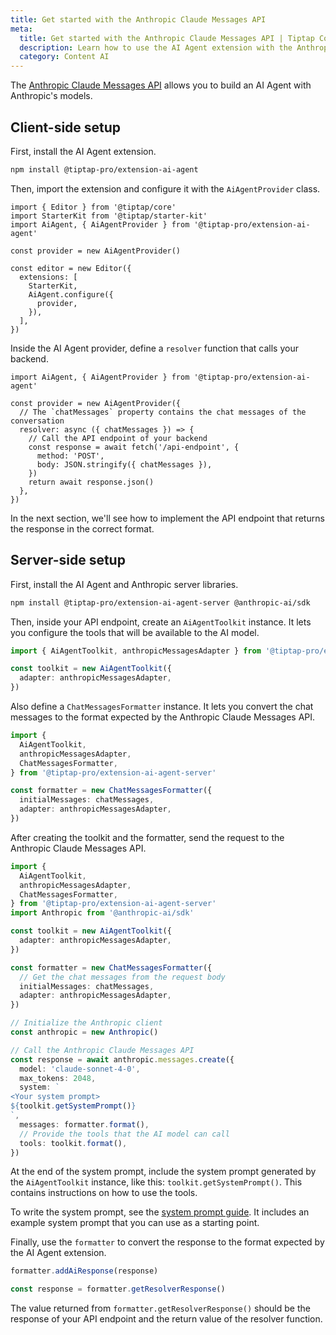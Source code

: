 ```yaml
---
title: Get started with the Anthropic Claude Messages API
meta:
  title: Get started with the Anthropic Claude Messages API | Tiptap Content AI
  description: Learn how to use the AI Agent extension with the Anthropic Claude Messages API.
  category: Content AI
---
```


The [Anthropic Claude Messages API](https://docs.anthropic.com/) allows you to build an AI Agent with Anthropic's models.

## Client-side setup

First, install the AI Agent extension.

```bash
npm install @tiptap-pro/extension-ai-agent
```

Then, import the extension and configure it with the `AiAgentProvider` class.

```tsx
import { Editor } from '@tiptap/core'
import StarterKit from '@tiptap/starter-kit'
import AiAgent, { AiAgentProvider } from '@tiptap-pro/extension-ai-agent'

const provider = new AiAgentProvider()

const editor = new Editor({
  extensions: [
    StarterKit,
    AiAgent.configure({
      provider,
    }),
  ],
})
```

Inside the AI Agent provider, define a `resolver` function that calls your backend.

```tsx
import AiAgent, { AiAgentProvider } from '@tiptap-pro/extension-ai-agent'

const provider = new AiAgentProvider({
  // The `chatMessages` property contains the chat messages of the conversation
  resolver: async ({ chatMessages }) => {
    // Call the API endpoint of your backend
    const response = await fetch('/api-endpoint', {
      method: 'POST',
      body: JSON.stringify({ chatMessages }),
    })
    return await response.json()
  },
})
```

In the next section, we'll see how to implement the API endpoint that returns the response in the correct format.

## Server-side setup

First, install the AI Agent and Anthropic server libraries.

```bash
npm install @tiptap-pro/extension-ai-agent-server @anthropic-ai/sdk
```

Then, inside your API endpoint, create an `AiAgentToolkit` instance. It lets you configure the tools that will be available to the AI model.

```ts
import { AiAgentToolkit, anthropicMessagesAdapter } from '@tiptap-pro/extension-ai-agent-server'

const toolkit = new AiAgentToolkit({
  adapter: anthropicMessagesAdapter,
})
```

Also define a `ChatMessagesFormatter` instance. It lets you convert the chat messages to the format expected by the Anthropic Claude Messages API.

```ts
import {
  AiAgentToolkit,
  anthropicMessagesAdapter,
  ChatMessagesFormatter,
} from '@tiptap-pro/extension-ai-agent-server'

const formatter = new ChatMessagesFormatter({
  initialMessages: chatMessages,
  adapter: anthropicMessagesAdapter,
})
```

After creating the toolkit and the formatter, send the request to the Anthropic Claude Messages API.

```ts
import {
  AiAgentToolkit,
  anthropicMessagesAdapter,
  ChatMessagesFormatter,
} from '@tiptap-pro/extension-ai-agent-server'
import Anthropic from '@anthropic-ai/sdk'

const toolkit = new AiAgentToolkit({
  adapter: anthropicMessagesAdapter,
})

const formatter = new ChatMessagesFormatter({
  // Get the chat messages from the request body
  initialMessages: chatMessages,
  adapter: anthropicMessagesAdapter,
})

// Initialize the Anthropic client
const anthropic = new Anthropic()

// Call the Anthropic Claude Messages API
const response = await anthropic.messages.create({
  model: 'claude-sonnet-4-0',
  max_tokens: 2048,
  system: `
<Your system prompt>
${toolkit.getSystemPrompt()}
`,
  messages: formatter.format(),
  // Provide the tools that the AI model can call
  tools: toolkit.format(),
})
```

At the end of the system prompt, include the system prompt generated by the `AiAgentToolkit` instance, like this: `toolkit.getSystemPrompt()`. This contains instructions on how to use the tools.

To write the system prompt, see the [system prompt guide](/content-ai/capabilities/agent/configure/system-prompt). It includes an example system prompt that you can use as a starting point.

Finally, use the `formatter` to convert the response to the format expected by the AI Agent extension.

```ts
formatter.addAiResponse(response)

const response = formatter.getResolverResponse()
```

The value returned from `formatter.getResolverResponse()` should be the response of your API endpoint and the return value of the resolver function.
